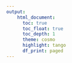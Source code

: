 ```yaml
---
output: 
    html_document:
      toc: true
      toc_float: true
      toc_depth: 1
      theme: cosmo
      highlight: tango
      df_print: paged
---
```

